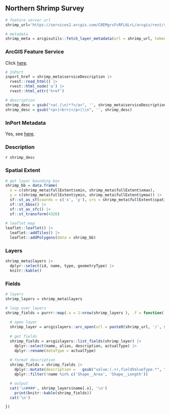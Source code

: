 ## Northern Shrimp Survey

```r
# feature server url
shrimp_url='https://services2.arcgis.com/C8EMgrsFcRFL6LrL/arcgis/rest/services/Northern_Shrimp_Survey_Strata/FeatureServer'

# metadata
shrimp_meta = arcgisutils::fetch_layer_metadata(url = shrimp_url, token = token)
```

### ArcGIS Feature Service

Click [here](`r shrimp_url`).

```r
# InPort
inport_href = shrimp_meta$serviceDescription |>
  rvest::read_html() |>
  rvest::html_node('a') |>
  rvest::html_attr('href')

# description
shrimp_desc = gsub("<a(.|\n)*?</a>", '', shrimp_meta$serviceDescription)
shrimp_desc = gsub("<p>|<br>|</p>|\\n", '', shrimp_desc)
```

### InPort Metadata

Yes, see [here](`r inport_href`).

### Description

`r shrimp_desc`

### Spatial Extent

```r
# get layer bounding box
shrimp_bb = data.frame(
  x = c(shrimp_meta$fullExtent$xmin, shrimp_meta$fullExtent$xmax), 
  y = c(shrimp_meta$fullExtent$ymin, shrimp_meta$fullExtent$ymax)) |>
  sf::st_as_sf(coords = c('x', 'y'), crs = shrimp_meta$fullExtent$spatialReference$latestWkid) |>
  sf::st_bbox() |>
  sf::st_as_sfc() |>
  sf::st_transform(4326)
  
# leaflet map
leaflet::leaflet() |>
  leaflet::addTiles() |>
  leaflet::addPolygons(data = shrimp_bb)
```

### Layers

```r
shrimp_meta$layers |>
  dplyr::select(id, name, type, geometryType) |>
  knitr::kable()
```

### Fields

```r
# layers 
shrimp_layers = shrimp_meta$layers

# loop over layers
shrimp_fields = purrr::map(.x = 1:nrow(shrimp_layers ), .f = function(.x) {
  
  # open layer
  shrimp_layer = arcgislayers::arc_open(url = paste0(shrimp_url, '/', shrimp_layers$id[.x]), token = token)
  
  # get fields
  shrimp_fields = arcgislayers::list_fields(shrimp_layer) |>
    dplyr::select(name, alias, description, actualType) |>
    dplyr::rename(dataType = actualType)
  
  # format description
  shrimp_fields = shrimp_fields |>
    dplyr::mutate(description =   gsub("value:(.+),fieldValueType.*", "\\1", gsub('\"|\\{', '', description))) |>
    dplyr::filter(!name %in% c('Shape__Area', 'Shape__Length'))

  # output
  cat('\n####', shrimp_layers$name[.x], '\n')
    print(knitr::kable(shrimp_fields))
  cat('\n')

})

```

